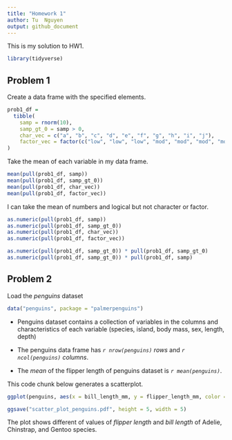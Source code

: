 ```yaml
---
title: "Homework 1"
author: Tu  Nguyen
output: github_document
---
```


This is my solution to HW1.


```r
library(tidyverse)
```

## Problem 1

Create a data frame with the specified elements.
```r
prob1_df = 
  tibble(
    samp = rnorm(10),
    samp_gt_0 = samp > 0,
    char_vec = c("a", "b", "c", "d", "e", "f", "g", "h", "i", "j"),
    factor_vec = factor(c("low", "low", "low", "mod", "mod", "mod", "mod", "high", "high", "high"))
)
```

Take the mean of each variable in my data frame. 

```r
mean(pull(prob1_df, samp))
mean(pull(prob1_df, samp_gt_0))
mean(pull(prob1_df, char_vec))
mean(pull(prob1_df, factor_vec))
```
I can take the mean of numbers and logical but not character or factor. 

```r
as.numeric(pull(prob1_df, samp))
as.numeric(pull(prob1_df, samp_gt_0))
as.numeric(pull(prob1_df, char_vec))
as.numeric(pull(prob1_df, factor_vec))
```


```r
as.numeric(pull(prob1_df, samp_gt_0)) * pull(prob1_df, samp_gt_0)
as.numeric(pull(prob1_df, samp_gt_0)) * pull(prob1_df, samp)
```


## Problem 2

Load the *penguins* dataset

```r
data("penguins", package = "palmerpenguins")
```


* Penguins dataset contains a collection of variables in the columns and characteristics of each variable (species, island, body mass, sex, length, depth)

* The penguins data frame has *`r nrow(penguins)`* *rows* and *`r ncol(penguins)`* *columns*. 

* The *mean* of the flipper length of penguins dataset is *`r mean(penguins)`*. 


This code chunk below generates a scatterplot.

```r
ggplot(penguins, aes(x = bill_length_mm, y = flipper_length_mm, color = species)) + geom_point()

ggsave("scatter_plot_penguins.pdf", height = 5, width = 5)
```
The plot shows different of values of *flipper length* and *bill length* of Adelie, Chinstrap, and Gentoo species. 







